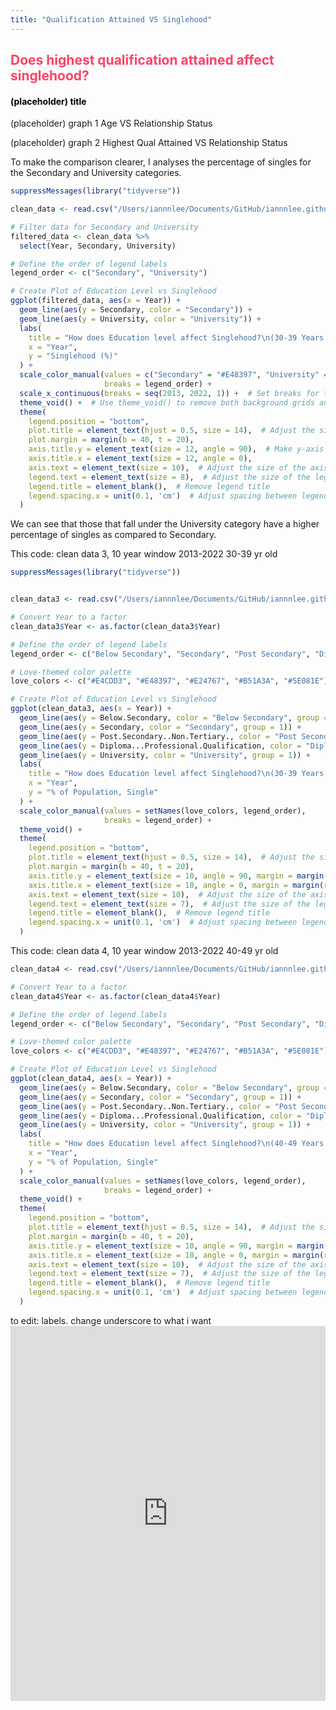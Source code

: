 ```yaml
---
title: "Qualification Attained VS Singlehood"
---
```

## Does highest qualification attained affect singlehood? {style="color: #FE4164"}

#### (placeholder) title {style="color: black"}


(placeholder) graph 1
Age VS Relationship Status

(placeholder) graph 2
Highest Qual Attained VS Relationship Status



To make the comparison clearer, I analyses the percentage of singles for the Secondary and University categories. 
```r
suppressMessages(library("tidyverse"))

clean_data <- read.csv("/Users/iannnlee/Documents/GitHub/iannnlee.github.io/iannnlee.github.io/clean_data3.csv")

# Filter data for Secondary and University
filtered_data <- clean_data %>%
  select(Year, Secondary, University)

# Define the order of legend labels
legend_order <- c("Secondary", "University")

# Create Plot of Education Level vs Singlehood
ggplot(filtered_data, aes(x = Year)) +
  geom_line(aes(y = Secondary, color = "Secondary")) +
  geom_line(aes(y = University, color = "University")) +
  labs(
    title = "How does Education level affect Singlehood?\n(30-39 Years Old)",  # Use a line break for the title
    x = "Year",
    y = "Singlehood (%)"
  ) +
  scale_color_manual(values = c("Secondary" = "#E48397", "University" = "#5E081E"),
                     breaks = legend_order) +
  scale_x_continuous(breaks = seq(2013, 2022, 1)) +  # Set breaks for the x-axis
  theme_void() +  # Use theme_void() to remove both background grids and grid lines
  theme(
    legend.position = "bottom",
    plot.title = element_text(hjust = 0.5, size = 14),  # Adjust the size of the title text
    plot.margin = margin(b = 40, t = 20),
    axis.title.y = element_text(size = 12, angle = 90),  # Make y-axis label vertical
    axis.title.x = element_text(size = 12, angle = 0),
    axis.text = element_text(size = 10),  # Adjust the size of the axis text
    legend.text = element_text(size = 8),  # Adjust the size of the legend text
    legend.title = element_blank(),  # Remove legend title
    legend.spacing.x = unit(0.1, 'cm')  # Adjust spacing between legend items
  )

```
We can see that those that fall under the University category have a higher percentage of singles as compared to Secondary. 

This code: clean data 3, 10 year window 2013-2022
30-39 yr old
```r
suppressMessages(library("tidyverse"))


clean_data3 <- read.csv("/Users/iannnlee/Documents/GitHub/iannnlee.github.io/iannnlee.github.io/clean_data3.csv")

# Convert Year to a factor
clean_data3$Year <- as.factor(clean_data3$Year)

# Define the order of legend labels
legend_order <- c("Below Secondary", "Secondary", "Post Secondary", "Diploma & Professional Qualification", "University")

# Love-themed color palette
love_colors <- c("#E4CDD3", "#E48397", "#E24767", "#B51A3A", "#5E081E")

# Create Plot of Education Level vs Singlehood
ggplot(clean_data3, aes(x = Year)) +
  geom_line(aes(y = Below.Secondary, color = "Below Secondary", group = 1)) +
  geom_line(aes(y = Secondary, color = "Secondary", group = 1)) +
  geom_line(aes(y = Post.Secondary..Non.Tertiary., color = "Post Secondary", group = 1)) +
  geom_line(aes(y = Diploma...Professional.Qualification, color = "Diploma & Professional Qualification", group = 1)) +
  geom_line(aes(y = University, color = "University", group = 1)) +
  labs(
    title = "How does Education level affect Singlehood?\n(30-39 Years Old)",  
    x = "Year",
    y = "% of Population, Single"
  ) +
  scale_color_manual(values = setNames(love_colors, legend_order),
                     breaks = legend_order) +
  theme_void() +  
  theme(
    legend.position = "bottom",
    plot.title = element_text(hjust = 0.5, size = 14),  # Adjust the size of the title text
    plot.margin = margin(b = 40, t = 20),
    axis.title.y = element_text(size = 10, angle = 90, margin = margin(r = 10)),  # Make y-axis label vertical
    axis.title.x = element_text(size = 10, angle = 0, margin = margin(r = 10)),
    axis.text = element_text(size = 10),  # Adjust the size of the axis text
    legend.text = element_text(size = 7),  # Adjust the size of the legend text
    legend.title = element_blank(),  # Remove legend title
    legend.spacing.x = unit(0.1, 'cm')  # Adjust spacing between legend items
  )
```


This code: clean data 4, 10 year window 2013-2022
40-49 yr old
```r
clean_data4 <- read.csv("/Users/iannnlee/Documents/GitHub/iannnlee.github.io/iannnlee.github.io/clean_data4.csv")

# Convert Year to a factor
clean_data4$Year <- as.factor(clean_data4$Year)

# Define the order of legend labels
legend_order <- c("Below Secondary", "Secondary", "Post Secondary", "Diploma & Professional Qualification", "University")

# Love-themed color palette
love_colors <- c("#E4CDD3", "#E48397", "#E24767", "#B51A3A", "#5E081E")

# Create Plot of Education Level vs Singlehood
ggplot(clean_data4, aes(x = Year)) +
  geom_line(aes(y = Below.Secondary, color = "Below Secondary", group = 1)) +
  geom_line(aes(y = Secondary, color = "Secondary", group = 1)) +
  geom_line(aes(y = Post.Secondary..Non.Tertiary., color = "Post Secondary", group = 1)) +
  geom_line(aes(y = Diploma...Professional.Qualification, color = "Diploma & Professional Qualification", group = 1)) +
  geom_line(aes(y = University, color = "University", group = 1)) +
  labs(
    title = "How does Education level affect Singlehood?\n(40-49 Years Old)",  
    x = "Year",
    y = "% of Population, Single"
  ) +
  scale_color_manual(values = setNames(love_colors, legend_order),
                     breaks = legend_order) +
  theme_void() +  
  theme(
    legend.position = "bottom",
    plot.title = element_text(hjust = 0.5, size = 14),  # Adjust the size of the title text
    plot.margin = margin(b = 40, t = 20),
    axis.title.y = element_text(size = 10, angle = 90, margin = margin(r = 10)),  # Make y-axis label vertical
    axis.title.x = element_text(size = 10, angle = 0, margin = margin(r = 10)),
    axis.text = element_text(size = 10),  # Adjust the size of the axis text
    legend.text = element_text(size = 7),  # Adjust the size of the legend text
    legend.title = element_blank(),  # Remove legend title
    legend.spacing.x = unit(0.1, 'cm')  # Adjust spacing between legend items
  )
```

to edit: labels. change underscore to what i want
<iframe height="600" width="100%" frameborder="no" src="https://iannnlee.shinyapps.io/IanShinyApp/"> </iframe>




